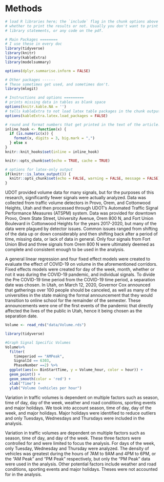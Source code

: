 # Methods

```r
# load R libraries here; the `include` flag in the chunk options above tells
# whether to print the results or not. Usually you don't want to print the
# library statements, or any code on the pdf.

# Main Packages ========
# I use these in every doc
library(tidyverse)
library(knitr)
library(kableExtra)
library(modelsummary)

options(dplyr.summarise.inform = FALSE)

# Other packages ------
# These sometimes get used, and sometimes don't.
library(mlogit)

# Instructions and options =========
# prints missing data in tables as blank space
options(knitr.kable.NA = '') 
# tells kableExtra to not load latex table packages in the chunk output
options(kableExtra.latex.load_packages = FALSE) 

# round and format numbers that get printed in the text of the article.
inline_hook <- function(x) {
  if (is.numeric(x)) {
    format(x, digits = 3, big.mark = ",")
  } else x
}
knitr::knit_hooks$set(inline = inline_hook)

knitr::opts_chunk$set(echo = TRUE, cache = TRUE)

# options for latex-only output
if(knitr::is_latex_output()) {
  knitr::opts_chunk$set(echo = FALSE, warning = FALSE, message = FALSE)
} 

```


UDOT provided volume data for many signals, but for the purposes of this research, significantly fewer signals were actually analyzed. Data was collected from traffic volume detectors in Provo, Orem, and Cottonwood Heights, Utah and then processed through UDOT's Automated Traffic Signal Performance Measures (ATSPM) system. Data was provided for downtown Provo, Orem State Street, University Avenue, Orem 800 N, and Fort Union Boulevard in Cottonwood Heights for the years 2017-2020, but many of the data were plagued by detector issues. Common issues ranged from shifting of the data up or down considerably and then shifting back after a period of time, missing data, or lack of data in general. Only four signals from Fort Union Blvd and three signals from Orem 800 N were ultimately deemed as complete and consistent enough to be used in the analysis.

A general linear regression and four fixed effect models were created to evaluate the effect of COVID-19 on volume in the aforementioned corridors. Fixed effects models were created for day of the week, month, whether or not it was during the COVID-19 pandemic, and individual signals. To divide the Pre COVID-19 time period from the COVID-19 time period, a separation date was chosen. In Utah, on March 12, 2020, Governor Cox announced that gatherings over 100 people should be canceled, as well as many of the universities in the state making the formal announcement that they would transition to online school for the remainder of the semester. These announcements were one of the first events of the pandemic that directly affected the lives of the public in Utah, hence it being chosen as the separation date.


```r
Volume <- read_rds("data/Volume.rds")
```

```r
library(tidyverse)

#Graph Signal Specific Volumes
Volume%>%
  filter(
    timeperiod == "AMPeak",
    SignalId == 6303,
    PhaseNumber ==2) %>%
  ggplot(aes(x= BinStartTime, y = Volume_hour, color = hour)) +
  geom_point() +
  geom_smooth(color = 'red') +
  xlab("Time") +
  ylab("Volume (vehicles per hour")
```

Variation in traffic volumes is dependent on multiple factors such as season, 
time of day, day of the week, weather and road conditions, sporting events and 
major holidays. We took into account season, time of day, day of the week, and 
major holidays. Major holidays were identified to reduce outliers and only Tuesdays, 
Wednesdays and Thursdays were included in the analysis.

Variation in traffic volumes are dependent on multiple factors such as season, time of day, and day of the week. These three factors were controlled for and were limited to focus the analysis. For days of the week, only Tuesday, Wednesday and Thursday were analyzed. The density of vehicles was greatest during the hours of 7AM to 9AM and 4PM to 6PM, or the "AM Peak" and "PM Peak" respectively, but only the "PM Peak" data were used in the analysis. Other potential factors include weather and road conditions, sporting events and major holidays. Theses were not accounted for in the analysis.
